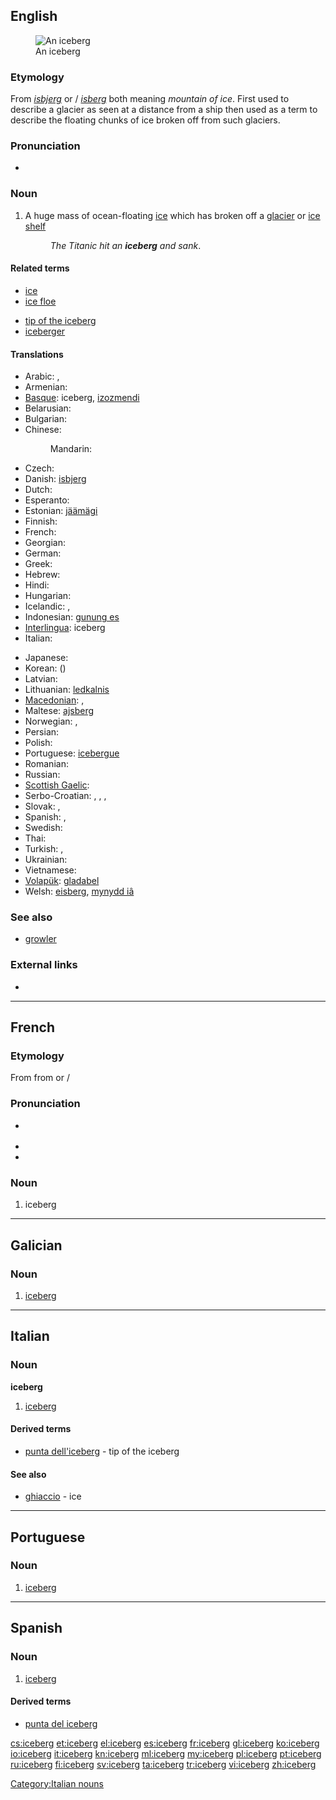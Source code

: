 ==English==
{{wikipedia}}
[[Image:Iceberg upernavik 2007-08-11 1.jpg|thumb|An iceberg]]

===Etymology===
From {{etyl|da}} ''[[isbjerg]]'' or {{etyl|no|en}}/{{etyl|sv}} ''[[isberg]]'' both meaning ''mountain of ice''. First used to describe a glacier as seen at a distance from a ship then used as a term to describe the floating chunks of ice broken off from such glaciers.

===Pronunciation===
* {{a|UK}} {{IPA|/ˈaɪsbɜːɡ/}}

===Noun===
{{en-noun}}

# A huge mass of ocean-floating [[ice]] which has broken off a [[glacier]] or [[ice shelf]]
#: ''The Titanic hit an '''iceberg''' and sank''.

====Related terms====
{{top2}}
* [[ice]]
* [[ice floe]]
{{mid2}}
* [[tip of the iceberg]]
* [[iceberger]]
{{bottom2}}

====Translations====
{{trans-top|huge mass of floating ice}}
* Arabic: {{t-|ar|جبل جليد|m|tr=jábal jaliid}},  {{t|ar|جبل جليدي|m|tr=jábal jaliidiy}}
* Armenian: {{t-|hy|այսբերգ|tr=aysberg}}
* [[Basque]]: iceberg, [[izozmendi]]
* Belarusian: {{t-|be|айсберг|m|tr=ájsberh|xs=Belarusian}}
* Bulgarian: {{t-|bg|айсберг|m|tr=ájsberg}}
* Chinese:
*: Mandarin: {{t-|cmn|冰山|tr=bīngshān|sc=Hani}}
* Czech: {{t-|cs|kra|f}}
* Danish: [[isbjerg]]
* Dutch: {{t+|nl|ijsberg|m}}
* Esperanto: {{t-|eo|glacimonto|xs=Esperanto}}
* Estonian: [[jäämägi]]
* Finnish: {{t-|fi|jäävuori}}
* French: {{t+|fr|iceberg|m}}
* Georgian: {{t|ka|აისბერგი|sc=Geor|xs=Georgian}}
* German: {{t+|de|Eisberg|m}}
* Greek: {{t+|el|παγόβουνο|n|tr=pagóvouno}}
* Hebrew: {{t+|he|קרחון ימי}}
* Hindi: {{t|hi|हिमशैल|tr=himaśail|xs=Hindi}}
* Hungarian: {{t+|hu|jéghegy}}
* Icelandic: {{t|is|borgarísjaki|m}}, {{t|is|ísjaki|m}}
* Indonesian: [[gunung es]]
* [[Interlingua]]: iceberg
* Italian: {{t+|it|iceberg|m}}
{{trans-mid}}
* Japanese: {{t|ja|氷山|tr=ひょうざん, hyōzan}}
* Korean: {{t+|ko|빙산|tr=bingsan|sc=Hang}} ({{t|ko|氷山|sc=Hani}})
* Latvian: {{t+|lv|aisbergs|xs=Latvian}}
* Lithuanian: [[ledkalnis]] {{m}}
* [[Macedonian]]: {{t|mk|санта мраз|f|tr=sánta mraz}},  {{t|mk|санта|f|tr=sánta}}
* Maltese: [[ajsberg]]
* Norwegian: {{t+|no|isfjell}}, {{t-|no|isberg}}
* Persian: {{t|fa|یخکوه|tr=yakhkuh|xs=Persian}}
* Polish: {{t+|pl|góra lodowa|f}}
* Portuguese: [[icebergue]] {{m}}
* Romanian: {{t+|ro|aisberg|n}}
* Russian: {{t+|ru|айсберг|m|tr=ájsberg}}
* [[Scottish Gaelic]]: {{t|gd|eigh-bheinn|f|xs=Scottish Gaelic}}
* Serbo-Croatian: {{tø|sh|санта|f|sc=Cyrl|xs=Serbo-Croatian}},  {{tø|sh|santa|f|alt=sȃnta|xs=Serbo-Croatian}},  {{tø|sh|санта леда|f|sc=Cyrl|xs=Serbo-Croatian}},  {{tø|sh|santa leda|f|xs=Serbo-Croatian}}
* Slovak: {{t|sk|ľadovec|m}},  {{t|sk|kryha|f}}
* Spanish: {{t+|es|banquisa|f}}, {{t+|es|iceberg|m}}
* Swedish: {{t+|sv|isberg|n}}
* Thai: {{t|th|ภูเขาน้ำแข็ง|tr=poo kăo náam kăeng}}
* Turkish: {{t|tr|aysberg}},  {{t|tr|buzdağı}}
* Ukrainian: {{t+|uk|айсберг|m|tr=ájsberh|xs=Ukrainian}}
* Vietnamese: {{t|vi|núi băng trôi|xs=Vietnamese}}
* [[Volapük]]: [[gladabel]]
* Welsh: [[eisberg]], [[mynydd iâ]]
{{trans-bottom}}

===See also===
* [[growler]]

===External links===
* {{commonslite}}

----

==French==

===Etymology===
From {{etyl|en|fr}} {{term|iceberg|lang=en}} from {{etyl|da|fr}} {{term|isbjerg}} or {{etyl|no|fr}}/{{etyl|sv|fr}} {{term|isberg||mountain of ice}}

===Pronunciation===
* {{IPA|/aj.sbɛʁɡ/|/is.bɛʁɡ/|lang=fr}} {{X-SAMPA|/Aj.sbERg/|/is.bERg/}}
* {{rhymes|ɛʁɡ|lang=fr}}
* {{homophones|icebergs|lang=fr}}

===Noun===
{{fr-noun|m}}

# iceberg

----

==Galician==

===Noun===
{{gl-noun|m}}

# [[#English|iceberg]]

----

==Italian==

===Noun===
'''iceberg''' {{m}} {{inv}}

# [[iceberg#English|iceberg]]

====Derived terms====
* [[punta dell'iceberg]] - tip of the iceberg

====See also====
* [[ghiaccio]] - ice

[[Category:Italian nouns]]

----

==Portuguese==

===Noun===
{{pt-noun|m}}

# [[iceberg]]

----

==Spanish==

===Noun===
{{es-noun-m}}

# [[iceberg#English|iceberg]]

====Derived terms====
* [[punta del iceberg]]

[[cs:iceberg]]
[[et:iceberg]]
[[el:iceberg]]
[[es:iceberg]]
[[fr:iceberg]]
[[gl:iceberg]]
[[ko:iceberg]]
[[io:iceberg]]
[[it:iceberg]]
[[kn:iceberg]]
[[ml:iceberg]]
[[my:iceberg]]
[[pl:iceberg]]
[[pt:iceberg]]
[[ru:iceberg]]
[[fi:iceberg]]
[[sv:iceberg]]
[[ta:iceberg]]
[[tr:iceberg]]
[[vi:iceberg]]
[[zh:iceberg]]